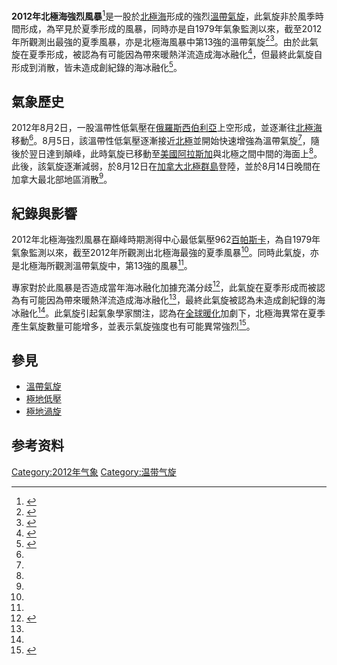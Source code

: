 {{NoteTA
|G1=TyphoonNew
|G2=TyphoonOld
|G3=Weather
|skin=typhoon
}}
{{Infobox storm
|name=2012年北極海強烈風暴<br>{{lang|en|Great Arctic Cyclone of 2012}}
|image location=Arctic cyclone image2.jpg
|image name=在北極海中央達到巔峰的風暴
|stormtype=[[溫帶氣旋|溫帶氣旋]]
|date formed=2012年8月2日
|date dissipated=2012年8月14日
|pressure={{Convert|962|hPa|inHg|2|abbr=on}}
|sustained wind={{convert|80|mph|km/h|abbr=on}}
|maximum rain=
|damages=
|areas affected=[[俄羅斯|俄羅斯]][[西伯利亞|西伯利亞]]、[[加拿大|加拿大]][[北極群島|北極群島]]、[[美國|美國]][[阿拉斯加|阿拉斯加]]
}}
'''2012年北極海強烈風暴'''<ref name="in progress">{{Cite web|url=http://neven1.typepad.com/blog/2012/08/arctic-storm-part-1.html|title=Arctic storm part 1: in progress|website=Arctic Sea Ice Blog|access-date=2016-08-16|archive-date=2016-08-18|archive-url=https://web.archive.org/web/20160818131720/http://neven1.typepad.com/blog/2012/08/arctic-storm-part-1.html|dead-url=no}}</ref>是一股於[[北極海|北極海]]形成的強烈[[溫帶氣旋|溫帶氣旋]]，此氣旋非於風季時間形成，為罕見於夏季形成的風暴，同時亦是自1979年氣象監測以來，截至2012年所觀測出最強的夏季風暴，亦是北極海風暴中第13強的溫帶氣旋<ref name=CC122712>{{cite news|title=Great Arctic Cyclone in Summer ‘Unprecedented’|url=http://www.climatecentral.org/news/last-summers-great-arctic-cyclone-unprecedented-says-new-study-15415|accessdate=2013-03-06|newspaper=Climate Central|date=2012年12月27日|author=Michael D. Lemonick|archive-date=2013年1月16日|archive-url=https://web.archive.org/web/20130116180842/http://www.climatecentral.org/news/last-summers-great-arctic-cyclone-unprecedented-says-new-study-15415|dead-url=no}}</ref><ref name=GRL121512>{{cite journal|last=Simmonds|first=Ian|author2=Irina Rudeva|title=The great Arctic cyclone of August 2012|journal=Geophysical Research Letters|date=2012年12月|volume=39|issue=23|pages=L23709|doi=10.1029/2012GL054259|bibcode = 2012GeoRL..3923709S }}</ref>。由於此氣旋在夏季形成，被認為有可能因為帶來暖熱洋流造成海冰融化<ref name=NY>{{cite web|title=北極海冰總量降至歷史新低|url=https://cn.nytimes.com/science/20120828/c28arctic/zh-hant/|publisher=紐約時報|accessdate=2020-08-09|author=JUSTIN GILLIS|archive-date=2019-04-15|archive-url=https://web.archive.org/web/20190415144932/https://cn.nytimes.com/science/20120828/c28arctic/zh-hant/|dead-url=no}}</ref>，但最終此氣旋自形成到消散，皆未造成創紀錄的海冰融化<ref name=UW>{{cite web|title=Cyclone did not cause 2012 record low for Arctic sea ice|url=http://www.washington.edu/news/2013/01/31/cyclone-did-not-cause-2012-record-low-for-arctic-sea-ice/|publisher=University of Washington|accessdate=2013-03-06|author=Hannah Hickey|archive-date=2013-02-04|archive-url=https://web.archive.org/web/20130204001726/http://www.washington.edu/news/2013/01/31/cyclone-did-not-cause-2012-record-low-for-arctic-sea-ice/|dead-url=no}}</ref>。
==氣象歷史==
2012年8月2日，一股溫帶性低氣壓在[[俄羅斯|俄羅斯]][[西伯利亞|西伯利亞]]上空形成，並逐漸往[[北極海|北極海]]移動<ref name="GRL121512" />。8月5日，該溫帶性低氣壓逐漸接近[[北極|北極]]並開始快速增強為溫帶氣旋<ref name="in progress" />，隨後於翌日達到顛峰，此時氣旋已移動至[[美國|美國]][[阿拉斯加|阿拉斯加]]與北極之間中間的海面上<ref name="GRL121512" />。此後，該氣旋逐漸減弱，於8月12日在[[加拿大|加拿大]][[北極群島|北極群島]]登陸，並於8月14日晚間在加拿大最北部地區消散<ref name="GRL121512" />。

==紀錄與影響==
2012年北極海強烈風暴在巔峰時期測得中心最低氣壓962[[百帕斯卡|百帕斯卡]]，為自1979年氣象監測以來，截至2012年所觀測出北極海最強的夏季風暴<ref name="in progress" />。同時此氣旋，亦是北極海所觀測溫帶氣旋中，第13強的風暴<ref name="GRL121512" />。

專家對於此風暴是否造成當年海冰融化加據充滿分歧<ref>{{cite web|title=每日衛星照：今夏北極海冰面積創新低|url=https://tech.sina.cn/d/zr/2012-08-29/detail-iavxeafs3554972.d.html|publisher=新浪科技|accessdate=2020-08-09|author=JUSTIN GILLIS}}</ref>，此氣旋在夏季形成而被認為有可能因為帶來暖熱洋流造成海冰融化<ref name="NY" />，最終此氣旋被認為未造成創紀錄的海冰融化<ref name="UW" />。此氣旋引起氣象學家關注，認為在[[全球暖化|全球暖化]]加劇下，北極海異常在夏季產生氣旋數量可能增多，並表示氣旋強度也有可能異常強烈<ref>{{cite web|title=北极的未来：减少冰，更多风暴|url=http://mini.eastday.com/a/180612005325507.html|publisher=東方資訊|accessdate=2020-08-09|author=聂佩佩}}{{Dead link}}</ref>。

==參見==
* [[溫帶氣旋|溫帶氣旋]]
* [[極地低壓|極地低壓]]
* [[極地渦旋|極地渦旋]]

==参考资料==
{{reflist}}

[[Category:2012年气象|Category:2012年气象]]
[[Category:温带气旋|Category:温带气旋]]